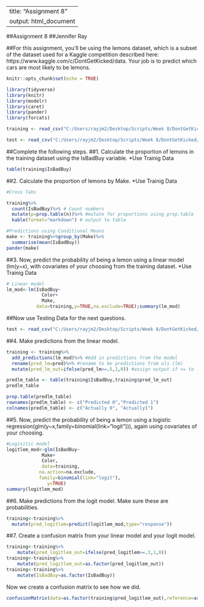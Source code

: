 
---
title: "Assignment 8"
output: html_document
---

##Assignment 8
##Jennifer Ray

##For this assignment, you'll be using the lemons dataset, which is a subset of the dataset used for a Kaggle competition described here: https://www.kaggle.com/c/DontGetKicked/data. Your job is to predict which cars are most likely to be lemons.


```{r setup, include=FALSE}
knitr::opts_chunk$set(echo = TRUE)
```


```{r libraries}
library(tidyverse)
library(knitr)
library(modelr)
library(caret)
library(pander)
library(forcats)
```

```{r data}
training <- read_csv("C:/Users/rayjm2/Desktop/Scripts/Week 8/DontGetKicked/training.csv")
```

```{r data}
test <- read_csv("C:/Users/rayjm2/Desktop/Scripts/Week 8/DontGetKicked/test.csv")
```

##Complete the following steps.
##1. Calculate the proportion of lemons in the training dataset using the IsBadBuy variable. *Use Trainig Data

```{r}
table(training$IsBadBuy)
```


##2. Calculate the proportion of lemons by Make. *Use Trainig Data

```{r descriptives}
#Cross Tabs

training%>%
  count(IsBadBuy)%>% # Count numbers 
  mutate(p=prop.table(n))%>% #mutate for proportions using prop.table
  kable(format="markdown") # output to table

```

```{r Conditional Mean}
#Predictions using Conditional Means
make <- training%>%group_by(Make)%>%
  summarise(mean(IsBadBuy))
pander(make)
```

##3. Now, predict the probability of being a lemon using a linear model (lm(y~x), with covariates of your choosing from the training dataset. *Use Trainig Data

```{r linear_model}
# Linear model
lm_mod<-lm(IsBadBuy~
             Color+
             Make,
           data=training,y=TRUE,na.exclude=TRUE);summary(lm_mod)
```


##Now use Testing Data for the next questions.

```{r data}
test <- read_csv("C:/Users/rayjm2/Desktop/Scripts/Week 8/DontGetKicked/test.csv")
```

##4. Make predictions from the linear model. 


```{r LM Predictions, echo=TRUE}
training <- training%>%
  add_predictions(lm_mod)%>% #Add in predictions from the model
  rename(pred_lm=pred)%>% #rename to be predictions from ols (lm)
  mutate(pred_lm_out=ifelse(pred_lm>=.5,1,0)) #assign output if >= to .5 1=yes and 0=no
```

```{r LM Prediction Table, echo=TRUE}
predlm_table <- table(training$IsBadBuy,training$pred_lm_out)
predlm_table
```

```{r Probability Table Clean-up, echo=TRUE}
prop.table(predlm_table)
rownames(predlm_table) <- c("Predicted 0","Predicted 1")
colnames(predlm_table) <- c("Actually 0", "Actually1")
```



##5. Now, predict the probability of being a lemon using a logistic regression(glm(y~x,family=binomial(link="logit"))), again using covariates of your choosing.  


```{r}
#Logisitic model
logitlem_mod<-glm(IsBadBuy~
             Make+
             Color,
             data=training,
            na.action=na.exclude,
            family=binomial(link="logit"),
               y=TRUE)
summary(logitlem_mod)
```

##6. Make predictions from the logit model. Make sure these are probabilities.

```{r}
training<-training%>%
  mutate(pred_logitlem=predict(logitlem_mod,type="response"))
```

##7. Create a confusion matrix from your linear model and your logit model.

```{r}
training<-training%>%
    mutate(pred_logitlem_out=ifelse(pred_logitlem>=.3,1,0))
training<-training%>%
    mutate(pred_logitlem_out=as.factor(pred_logitlem_out))
training<-training%>%
    mutate(IsBadBuy=as.factor(IsBadBuy))
```

Now we create a confusion matrix to see how we did. 
```{r}
confusionMatrix(data=as.factor(training$pred_logitlem_out),reference=as.factor(training$IsBadBuy))
```



